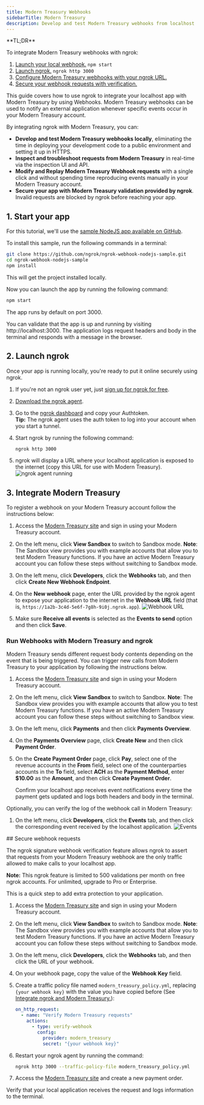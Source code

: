 ```yaml
---
title: Modern Treasury Webhooks
sidebarTitle: Modern Treasury
description: Develop and test Modern Treasury webhooks from localhost
---
```



<Tip>
**TL;DR**

To integrate Modern Treasury webhooks with ngrok:

1. [Launch your local webhook.](#start-your-app) `npm start`
1. [Launch ngrok.](#start-ngrok) `ngrok http 3000`
1. [Configure Modern Treasury webhooks with your ngrok URL.](#setup-webhook)
1. [Secure your webhook requests with verification.](#security)
   </Tip>

This guide covers how to use ngrok to integrate your localhost app with Modern Treasury by using Webhooks.
Modern Treasury webhooks can be used to notify an external application whenever specific events occur in your Modern Treasury account.

By integrating ngrok with Modern Treasury, you can:

- **Develop and test Modern Treasury webhooks locally**, eliminating the time in deploying your development code to a public environment and setting it up in HTTPS.
- **Inspect and troubleshoot requests from Modern Treasury** in real-time via the inspection UI and API.
- **Modify and Replay Modern Treasury Webhook requests** with a single click and without spending time reproducing events manually in your Modern Treasury account.
- **Secure your app with Modern Treasury validation provided by ngrok**. Invalid requests are blocked by ngrok before reaching your app.

## 1. Start your app

For this tutorial, we'll use the [sample NodeJS app available on GitHub](https://github.com/ngrok/ngrok-webhook-nodejs-sample).

To install this sample, run the following commands in a terminal:

```bash
git clone https://github.com/ngrok/ngrok-webhook-nodejs-sample.git
cd ngrok-webhook-nodejs-sample
npm install
```

This will get the project installed locally.

Now you can launch the app by running the following command:

```bash
npm start
```

The app runs by default on port 3000.

You can validate that the app is up and running by visiting http://localhost:3000. The application logs request headers and body in the terminal and responds with a message in the browser.

## 2. Launch ngrok

Once your app is running locally, you're ready to put it online securely using ngrok.

1. If you're not an ngrok user yet, just [sign up for ngrok for free](https://ngrok.com/signup).

1. [Download the ngrok agent](https://download.ngrok.com).

1. Go to the [ngrok dashboard](https://dashboard.ngrok.com) and copy your Authtoken. <br />
   **Tip:** The ngrok agent uses the auth token to log into your account when you start a tunnel.
1. Start ngrok by running the following command:

   ```bash
   ngrok http 3000
   ```

1. ngrok will display a URL where your localhost application is exposed to the internet (copy this URL for use with Modern Treasury).
   ![ngrok agent running](../img/twilio/img/launch_ngrok_tunnel.png)

## 3. Integrate Modern Treasury

To register a webhook on your Modern Treasury account follow the instructions below:

1. Access the [Modern Treasury site](https://app.moderntreasury.com/) and sign in using your Modern Treasury account.

1. On the left menu, click **View Sandbox** to switch to Sandbox mode.
   **Note**: The Sandbox view provides you with example accounts that allow you to test Modern Treasury functions. If you have an active Modern Treasury account you can follow these steps without switching to Sandbox mode.

1. On the left menu, click **Developers**, click the **Webhooks** tab, and then click **Create New Webhook Endpoint**.

1. On the **New webhook** page, enter the URL provided by the ngrok agent to expose your application to the internet in the **Webhook URL** field (that is, `https://1a2b-3c4d-5e6f-7g8h-9i0j.ngrok.app`).
   ![Webhook URL](../img/modern-treasury/img/ngrok_url_configuration_moderntreasury.png)

1. Make sure **Receive all events** is selected as the **Events to send** option and then click **Save**.

### Run Webhooks with Modern Treasury and ngrok

Modern Treasury sends different request body contents depending on the event that is being triggered.
You can trigger new calls from Modern Treasury to your application by following the instructions below.

1. Access the [Modern Treasury site](https://app.moderntreasury.com/) and sign in using your Modern Treasury account.

1. On the left menu, click **View Sandbox** to switch to Sandbox.
   **Note**: The Sandbox view provides you with example accounts that allow you to test Modern Treasury functions. If you have an active Modern Treasury account you can follow these steps without switching to Sandbox view.

1. On the left menu, click **Payments** and then click **Payments Overview**.

1. On the **Payments Overview** page, click **Create New** and then click **Payment Order**.

1. On the **Create Payment Order** page, click **Pay**, select one of the revenue accounts in the **From** field, select one of the counterparties accounts in the **To** field, select **ACH** as the **Payment Method**, enter **$10.00** as the **Amount**, and then click **Create Payment Order**.

   Confirm your localhost app receives event notifications every time the payment gets updated and logs both headers and body in the terminal.

Optionally, you can verify the log of the webhook call in Modern Treasury:

1. On the left menu, click **Developers**, click the **Events** tab, and then click the corresponding event received by the localhost application.
   ![Events](../img/modern-treasury/img/ngrok_logs_moderntreasury.png)

<InspectingRequests />

<ReplayingRequests />
## Secure webhook requests

The ngrok signature webhook verification feature allows ngrok to assert that requests from your Modern Treasury webhook are the only traffic allowed to make calls to your localhost app.

**Note:** This ngrok feature is limited to 500 validations per month on free ngrok accounts. For unlimited, upgrade to Pro or Enterprise.

This is a quick step to add extra protection to your application.

1. Access the [Modern Treasury site](https://app.moderntreasury.com/) and sign in using your Modern Treasury account.

1. On the left menu, click **View Sandbox** to switch to Sandbox mode.
   **Note**: The Sandbox view provides you with example accounts that allow you to test Modern Treasury functions. If you have an active Modern Treasury account you can follow these steps without switching to Sandbox mode.

1. On the left menu, click **Developers**, click the **Webhooks** tab, and then click the URL of your webhook.

1. On your webhook page, copy the value of the **Webhook Key** field.

1. Create a traffic policy file named `modern_treasury_policy.yml`, replacing `{your webhook key}` with the value you have copied before (See [Integrate ngrok and Modern Treasury.](#setup-webhook)):

   ```yaml
   on_http_request:
     - name: "Verify Modern Treasury requests"
       actions:
         - type: verify-webhook
           config:
             provider: modern_treasury
             secret: "{your webhook key}"
   ```

1. Restart your ngrok agent by running the command:

   ```bash
   ngrok http 3000 --traffic-policy-file modern_treasury_policy.yml
   ```

1. Access the [Modern Treasury site](https://app.moderntreasury.com/) and create a new payment order.

Verify that your local application receives the request and logs information to the terminal.
